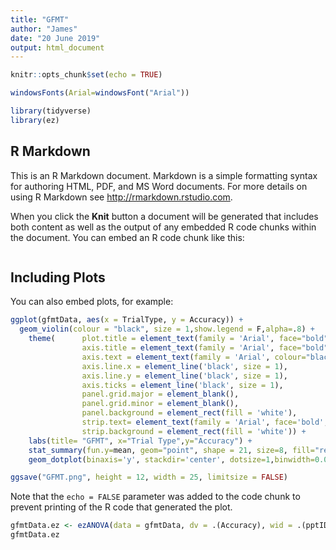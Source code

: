 ```yaml
---
title: "GFMT"
author: "James"
date: "20 June 2019"
output: html_document
---
```


```r
knitr::opts_chunk$set(echo = TRUE)

windowsFonts(Arial=windowsFont("Arial"))

library(tidyverse)
library(ez)
```

## R Markdown

This is an R Markdown document. Markdown is a simple formatting syntax for authoring HTML, PDF, and MS Word documents. For more details on using R Markdown see <http://rmarkdown.rstudio.com>.

When you click the **Knit** button a document will be generated that includes both content as well as the output of any embedded R code chunks within the document. You can embed an R code chunk like this:

```r

```

## Including Plots

You can also embed plots, for example:

```r
ggplot(gfmtData, aes(x = TrialType, y = Accuracy)) +
  geom_violin(colour = "black", size = 1,show.legend = F,alpha=.8) +
    theme(      plot.title = element_text(family = 'Arial', face="bold", size = 30, hjust = 0.5),
                axis.title = element_text(family = 'Arial', face="bold", size = 28),
                axis.text = element_text(family = 'Arial', colour="black", size = 24),
                axis.line.x = element_line('black', size = 1),
                axis.line.y = element_line('black', size = 1),
                axis.ticks = element_line('black', size = 1),
                panel.grid.major = element_blank(),
                panel.grid.minor = element_blank(),
                panel.background = element_rect(fill = 'white'),
                strip.text= element_text(family = 'Arial', face='bold', size =22),
                strip.background = element_rect(fill = 'white')) +
    labs(title= "GFMT", x="Trial Type",y="Accuracy") +
    stat_summary(fun.y=mean, geom="point", shape = 21, size=8, fill="red") + ylim(0,1) +
    geom_dotplot(binaxis='y', stackdir='center', dotsize=1,binwidth=0.02)

ggsave("GFMT.png", height = 12, width = 25, limitsize = FALSE)
```

Note that the `echo = FALSE` parameter was added to the code chunk to prevent printing of the R code that generated the plot.

```r
gfmtData.ez <- ezANOVA(data = gfmtData, dv = .(Accuracy), wid = .(pptID), within = .(TrialType), between = .(Group), detailed = TRUE, type = 3)
gfmtData.ez
```
